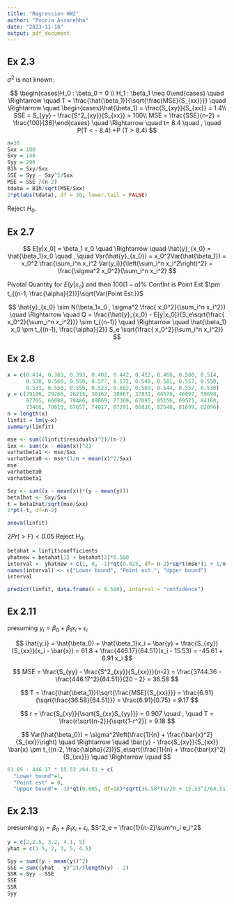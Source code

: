 ```yaml
---
title: "Regression HW2"
author: "Pooria Assarehha"
date: "2023-11-16"
output: pdf_document
---
```


## Ex 2.3

$\sigma^2$ is not known.

$$
\begin{cases}H_0 : \beta_0 = 0 \\
H_1 : \beta_1 \neq 0\end{cases} \quad \Rightarrow \quad T = \frac{\hat{\beta_1}}{\sqrt{\frac{MSE}{S_{xx}}}}  \quad \Rightarrow \quad \begin{cases}\hat{\beta_1} = \frac{S_{xy}}{S_{xx}} = 1.4\\
SSE = S_{yy} - \frac{S^2_{xy}}{S_{xx}} = 100\\
      MSE = \frac{SSE}{n-2} = \frac{100}{36}\end{cases} \quad \Rightarrow \quad t= 8.4 \quad , \quad P(T < - 8.4) +P (T > 8.4) 
$$

```r
n=38
Sxx = 100
Sxy = 140
Syy = 296
B1h = Sxy/Sxx
SSE = Syy - Sxy^2/Sxx
MSE = SSE /(n-2)
tdata = B1h/sqrt(MSE/Sxx)
2*pt(abs(tdata), df = 36, lower.tail = FALSE)
```

Reject $H_0$.

## Ex 2.7

$$
E[y|x_0] = \beta_1 x_0 \quad \Rightarrow \quad \hat{y}_{x_0} = \hat{\beta_1}x_0 \quad , \quad Var(\hat{y}_{x_0}) = x_0^2Var(\hat{\beta_1}) = x_0^2 \frac{\sum_i^n x_i^2 Var(y_i)}{\left(\sum_i^n x_i^2\right)^2} = \frac{\sigma^2 x_0^2}{\sum_i^n x_i^2}
$$

Pivotal Quantity for $E(y|x_o)$ and then $100(1 - \alpha)\%$ ConfInt is Point Est $\pm t_{(n-1, \frac{\alpha}{2})}\sqrt{Var(Point Est.)}$ 

$$
 \hat{y}_{x_0} \sim N(\beta_1x_0 , \sigma^2 \frac{ x_0^2}{\sum_i^n x_i^2}) \quad \Rightarrow \quad Q = \frac{\hat{y}_{x_0} - E[y|x_0]}{S_e\sqrt{\frac{ x_0^2}{\sum_i^n  x_i^2}}} \sim t_{(n-1)} \quad \Rightarrow \quad \hat{\beta_1} x_0 \pm t_{(n-1), \frac{\alpha}{2}} S_e \sqrt{\frac{ x_0^2}{\sum_i^n  x_i^2}}
$$

## Ex 2.8

```r
x = c(0.414, 0.383, 0.393, 0.402, 0.442, 0.422, 0.466, 0.500, 0.514, 
      0.530, 0.569, 0.558, 0.577, 0.572, 0.548, 0.581, 0.557, 0.550, 
      0.531, 0.550, 0.556, 0.523, 0.602, 0.569, 0.544, 0.557, 0.530)
y = c(29186, 29266, 26215, 30162, 38867, 37831, 44576, 46097, 59698,
      67705, 66088, 78486, 89869, 77369, 67095, 85156, 69571, 84160,
      73466, 78610, 67657, 74017, 87291, 86836, 82540, 81699, 82096)
n = length(x)
linfit = lm(y~x)
summary(linfit)
```

```r
mse <- sum((linfit$residuals)^2)/(n-2)
Sxx <- sum((x - mean(x))^2)
varhatbeta1 <- mse/Sxx
varhatbeta0 <- mse*(1/n + mean(x)^2/Sxx)
mse
varhatbeta0
varhatbeta1
```

```r
Sxy <- sum((x - mean(x))*(y - mean(y))) 
beta1hat <- Sxy/Sxx
t = beta1hat/sqrt(mse/Sxx)
2*pt(-t, df=n-2) 
```

```r
anova(linfit)
```

$2Pr(>F) < 0.05$ Reject $H_0$.

```r
betahat = linfit$coefficients
yhatnew = betahat[1] + betahat[2]*0.580 
interval <- yhatnew + c(1, 0, -1)*qt(0.025, df= n-2)*sqrt(mse*(1 + 1/n + (0.580 - mean(x))^2/Sxx))
names(interval) <- c("Lower bound", "Point est.", "Upper bound")
interval
```

```r
predict(linfit, data.frame(x = 0.580), interval = "confidence")
```

## Ex 2.11

presuming $y_i = \beta_0 + \beta_1 x_i + \epsilon_i$

$$
\hat{y_i} = \hat{\beta_0} + \hat{\beta_1}x_i = \bar{y} +  \frac{S_{xy}}{S_{xx}}(x_i - \bar{x}) = 61.8 + \frac{446.17}{64.51}(x_i - 15.53)
= -45.61 + 6.91 x_i
$$

$$
MSE = \frac{S_{yy} - \frac{S^2_{xy}}{S_{xx}}}{n-2} = \frac{3744.36 - \frac{446.17^2}{64.51}}{20 - 2} = 36.58
$$

$$
T = \frac{\hat{\beta_1}}{\sqrt{\frac{MSE}{S_{xx}}}} = \frac{6.91}{\sqrt{\frac{36.58}{64.51}}} = \frac{6.91}{0.75} = 9.17
$$

$$
r = \frac{S_{xy}}{\sqrt{S_{xx}S_{yy}}} = 0.907 \quad , \quad T = \frac{r\sqrt{n-2}}{\sqrt{1-r^2}} = 9.18
$$

$$
Var(\hat{\beta_0}) = \sigma^2\left(\frac{1}{n} + \frac{\bar{x}^2}{S_{xx}}\right) \quad \Rightarrow \quad \bar{y} - \frac{S_{xy}}{S_{xx}} \bar{x} \pm t_{(n-2, \frac{\alpha}{2})}S_e\sqrt{\frac{1}{n} + \frac{\bar{x}^2}{S_{xx}}} 
\quad \Rightarrow \quad 
$$

```r
61.85 - 446.17 * 15.53 /64.51 + c(
  "Lower bound"=1,
  "Point est" = 0,
  "Upper bound"= -1)*qt(0.005, df=18)*sqrt(36.58*(1/20 + 15.53^2/64.51)) 
```

## Ex 2.13

presuming $y_i = \beta_0 + \beta_1 x_i + \epsilon_i$, $S^2_e = \frac{1}{n-2}\sum^n_i e_i^2$

```r
y = c(2,2.5, 3.2, 4.1, 5)
yhat = c(1.5, 2, 3, 5, 4.5)

Syy = sum((y - mean(y))^2)
SSE = sum((yhat - y)^2)/(length(y) - 2)
SSR = Syy - SSE
SSE
SSR
Syy
```



